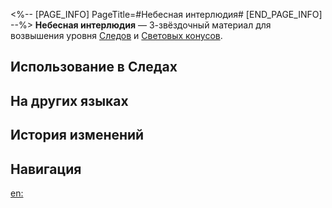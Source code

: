 <%-- [PAGE_INFO]
PageTitle=#Небесная интерлюдия#
[END_PAGE_INFO] --%>
{{Предмет Инфобокс
|id          = 110232
|Изображение = Предмет Небесная интерлюдия.png
|Тип         = Материал Следов
|Тип2        = Материал возвышения Светового конуса
|Инвентарь   = Материалы улучшения
|Редкость    = 3
|Эффект      = 
|Описание    = Мелодичные интерлюдии небес. Используются для среднего повышения уровня Следов персонажей {{Цвет|Выделенный|Гармонии}}.
|Источник1   = [[Чашелист (багровый): Бутон Гармонии (undefined)]]
|Источник2   = [[Универсальная машина для синтеза: Синтез материалов]]
|Источник3   = [[Неугасаемый пепел]]
|Источник4   = [[Универсальная машина для синтеза: Обмен материалов]]
}}
{{Описание|Музыкальная интерлюдия, доносящаяся из глубин Порядка. Тихо падая с края небес, она сливается с какофонией, словно песчинки, рассеянные по пустыне.<br /><br />''«Никто не заметит её, пока она не зажжёт искру вдохновения...»''}}
'''Небесная интерлюдия''' — 3-звёздочный материал для возвышения уровня [[Следы|Следов]] и [[Световые конусы|Световых конусов]].

==Использование в Следах==
{{Использование в следах}}

==На других языках==
{{На других языках
|en   = Celestial Section
|zhs  = 空际小节
|zht  = 空際小節
|ja   = 空際の小節
|ko   = 천상의 소절
|es   = Compás celestial
|fr   = Séquence céleste
|ru   = Небесная интерлюдия
|th   = Celestial Section
|vi   = Ô Nhịp Thiên Không
|de   = Himmlischer Abschnitt
|id   = Celestial Section
|pt   = Seção Celestial
}}

==История изменений==
{{История изменений|3.5}}

==Навигация==
{{Материалы улучшения Навбокс}}

[[en:]]
